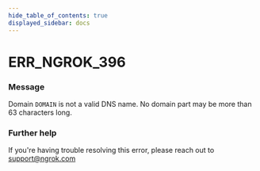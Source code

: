 ```yaml
---
hide_table_of_contents: true
displayed_sidebar: docs
---
```



# ERR_NGROK_396

### Message

Domain `DOMAIN` is not a valid DNS name. No domain part may be more than 63 characters long.

<ErrorDetails error="err_ngrok_396" />

### Further help

If you're having trouble resolving this error, please reach out to [support@ngrok.com](mailto:support@ngrok.com?subject=Help%20with%20ERR_NGROK_396)
